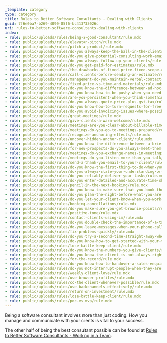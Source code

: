 ```yaml
---
_template: category
type: category
title: Rules to Better Software Consultants - Dealing with Clients
guid: 7f6e0ba7-b269-4090-85f6-bc413733026c
uri: rules-to-better-software-consultants-dealing-with-clients
index:
- rule: public/uploads/rules/being-a-good-consultant/rule.mdx
- rule: public/uploads/rules/elevator-pitch/rule.mdx
- rule: public/uploads/rules/pitch-a-product/rule.mdx
- rule: public/uploads/rules/do-you-always-keep-the-ball-in-the-clients-court/rule.mdx
- rule: public/uploads/rules/do-you-give-potential-consulting-work-emails-the-next-highest-priority-after-existing-clients/rule.mdx
- rule: public/uploads/rules/do-you-always-follow-up-your-clients/rule.mdx
- rule: public/uploads/rules/do-you-get-paid-for-estimates/rule.mdx
- rule: public/uploads/rules/the-drawbacks-of-fixed-price-fixed-scope-contracts/rule.mdx
- rule: public/uploads/rules/call-clients-before-sending-an-estimate/rule.mdx
- rule: public/uploads/rules/management-do-you-maintain-verbal-contact-with-your-client/rule.mdx
- rule: public/uploads/rules/fixed-price-vs-time-and-materials/rule.mdx
- rule: public/uploads/rules/do-you-know-the-difference-between-ad-hoc-work-and-managed-work/rule.mdx
- rule: public/uploads/rules/do-you-know-how-to-be-pushy-when-you-need-to-be/rule.mdx
- rule: public/uploads/rules/are-you-persistent-when-you-think-something-should-be-done/rule.mdx
- rule: public/uploads/rules/do-you-always-quote-price-plus-gst-tax/rule.mdx
- rule: public/uploads/rules/do-you-know-how-to-turn-requests-for-free-work-into-billable-work/rule.mdx
- rule: public/uploads/rules/do-you-avoid-invoicing-issues-where-possible-and-resolve-them-quickly-when-they-come-up/rule.mdx
- rule: public/uploads/rules/great-meetings/rule.mdx
- rule: public/uploads/rules/give-clients-a-warm-welcome/rule.mdx
- rule: public/uploads/rules/meetings-are-you-clear-about-billable-time-in-meetings/rule.mdx
- rule: public/uploads/rules/meetings-do-you-go-to-meetings-prepared/rule.mdx
- rule: public/uploads/rules/recognize-anchoring-effects/rule.mdx
- rule: public/uploads/rules/uncover-hidden-anchor-client/rule.mdx
- rule: public/uploads/rules/do-you-know-the-difference-between-a-brief-proposal-and-a-specification-review/rule.mdx
- rule: public/uploads/rules/for-new-prospects-do-you-always-meet-them-to-show-them-an-estimate/rule.mdx
- rule: public/uploads/rules/meetings-do-you-exchange-names-in-meetings/rule.mdx
- rule: public/uploads/rules/meetings-do-you-listen-more-than-you-talk/rule.mdx
- rule: public/uploads/rules/send-a-thank-you-email-to-your-client/rule.mdx
- rule: public/uploads/rules/do-you-know-the-first-thing-to-do-when-you-come-off-client-work/rule.mdx
- rule: public/uploads/rules/do-you-always-state-your-understanding-or-what-you-have-already-done-to-investigate-a-problem/rule.mdx
- rule: public/uploads/rules/do-you-reliably-deliver-your-tasks/rule.mdx
- rule: public/uploads/rules/do-you-enter-detailed-and-accurate-time-sheets/rule.mdx
- rule: public/uploads/rules/pencil-in-the-next-booking/rule.mdx
- rule: public/uploads/rules/do-you-know-to-make-sure-that-you-book-the-next-appointment-before-you-leave-the-client/rule.mdx
- rule: public/uploads/rules/do-you-plan-the-night-before-what-you-are-doing-the-next-day/rule.mdx
- rule: public/uploads/rules/do-you-let-your-client-know-when-you-work-overtime-and-it-is-not-charged/rule.mdx
- rule: public/uploads/rules/booking-cancellations/rule.mdx
- rule: public/uploads/rules/do-you-make-sure-you-get-brownie-points/rule.mdx
- rule: public/uploads/rules/positive-tone/rule.mdx
- rule: public/uploads/rules/contact-clients-using-im/rule.mdx
- rule: public/uploads/rules/do-you-double-check-the-importance-of-a-task-when-you-realise-its-going-to-take-more-than-2-hours/rule.mdx
- rule: public/uploads/rules/do-you-leave-messages-when-your-phone-call-is-unanswered/rule.mdx
- rule: public/uploads/rules/fix-problems-quickly/rule.mdx
- rule: public/uploads/rules/do-you-try-a-second-time-straight-away-when-you-are-calling-a-client/rule.mdx
- rule: public/uploads/rules/do-you-know-how-to-get-started-with-your-training/rule.mdx
- rule: public/uploads/rules/lose-battle-keep-client/rule.mdx
- rule: public/uploads/rules/do-you-know-the-numbers-you-give-clients/rule.mdx
- rule: public/uploads/rules/do-you-know-the-client-is-not-always-right/rule.mdx
- rule: public/uploads/rules/for-the-record/rule.mdx
- rule: public/uploads/rules/do-you-know-how-to-handover-a-sales-enquiry-to-a-sales-person/rule.mdx
- rule: public/uploads/rules/do-you-not-interrupt-people-when-they-are-in-the-zone/rule.mdx
- rule: public/uploads/rules/weekly-client-love/rule.mdx
- rule: public/uploads/rules/use-browser-profiles/rule.mdx
- rule: public/uploads/rules/cc-the-client-whenever-possible/rule.mdx
- rule: public/uploads/rules/use-backchannels-effectively/rule.mdx
- rule: public/uploads/rules/return-on-investment/rule.mdx
- rule: public/uploads/rules/lose-battle-keep-client/rule.mdx
- rule: public/uploads/rules/poc-vs-mvp/rule.mdx
---
```


Being a software consultant involves more than just coding. How you manage and communicate with your clients is vital to your success.

The other half of being the best consultant possible can be found at [Rules to Better Software Consultants - Working in a Team](/rules-to-better-software-consultants-working-in-a-team).
